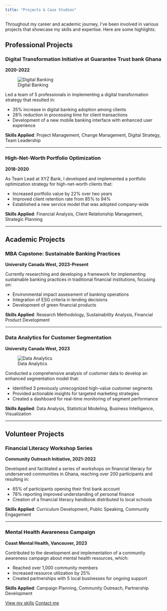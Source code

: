 ---
title: "Projects & Case Studies"
---



Throughout my career and academic journey, I've been involved in various projects that showcase my skills and expertise. Here are some highlights:

## Professional Projects

### Digital Transformation Initiative at Guarantee Trust bank Ghana
**2020-2022**

![Digital Banking](images/di.jpg)

Led a team of 5 professionals in implementing a digital transformation strategy that resulted in:

- 35% increase in digital banking adoption among clients
- 28% reduction in processing time for client transactions
- Development of a new mobile banking interface with enhanced user experience

**Skills Applied**: Project Management, Change Management, Digital Strategy, Team Leadership

---

### High-Net-Worth Portfolio Optimization
**2018-2020**

As Team Lead at XYZ Bank, I developed and implemented a portfolio optimization strategy for high-net-worth clients that:

- Increased portfolio value by 22% over two years
- Improved client retention rate from 85% to 94%
- Established a new service model that was adopted company-wide

**Skills Applied**: Financial Analysis, Client Relationship Management, Strategic Planning

---

## Academic Projects

### MBA Capstone: Sustainable Banking Practices
**University Canada West, 2023-Present**

Currently researching and developing a framework for implementing sustainable banking practices in traditional financial institutions, focusing on:

- Environmental impact assessment of banking operations
- Integration of ESG criteria in lending decisions
- Development of green financial products

**Skills Applied**: Research Methodology, Sustainability Analysis, Financial Product Development

---

### Data Analytics for Customer Segmentation
**University Canada West, 2023**

![Data Analytics](https://source.unsplash.com/random/800×400/?data-analytics)

Conducted a comprehensive analysis of customer data to develop an enhanced segmentation model that:

- Identified 3 previously unrecognized high-value customer segments
- Provided actionable insights for targeted marketing strategies
- Created a dashboard for real-time monitoring of segment performance

**Skills Applied**: Data Analysis, Statistical Modeling, Business Intelligence, Visualization

---

## Volunteer Projects

### Financial Literacy Workshop Series
**Community Outreach Initiative, 2021-2022**

Developed and facilitated a series of workshops on financial literacy for underserved communities in Ghana, reaching over 200 participants and resulting in:

- 65% of participants opening their first bank account
- 78% reporting improved understanding of personal finance
- Creation of a financial literacy handbook distributed to local schools

**Skills Applied**: Curriculum Development, Public Speaking, Community Engagement

---

### Mental Health Awareness Campaign
**Coast Mental Health, Vancouver, 2023**

Contributed to the development and implementation of a community awareness campaign about mental health resources, which:

- Reached over 1,000 community members
- Increased resource utilization by 25%
- Created partnerships with 5 local businesses for ongoing support

**Skills Applied**: Campaign Planning, Community Outreach, Partnership Development

[View my skills](skills.qmd){.btn .btn-primary} [Contact me](contact.qmd){.btn .btn-secondary}